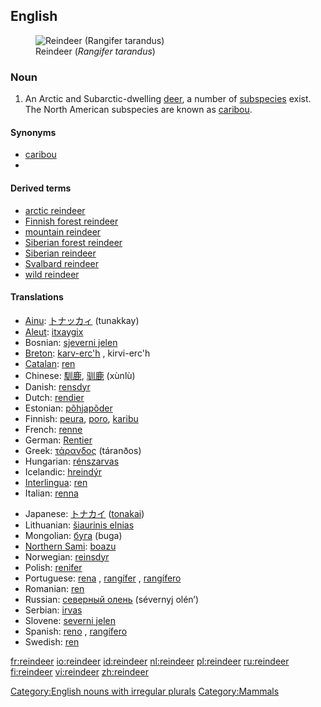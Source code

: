 {{wikipedia}}
==English==
[[Image:Nordamerikanisches Rentier.jpg|thumbnail|right|Reindeer (''Rangifer tarandus'')]]

===Noun===
{{en-noun|reindeer}}

# {{zoology}} An Arctic and Subarctic-dwelling [[deer]], a number of [[subspecies]] exist. The North American subspecies are known as [[caribou]].

====Synonyms====
*[[caribou]]
*{{spelink|Rangifer tarandus}}

====Derived terms====
*[[arctic reindeer]]
*[[Finnish forest reindeer]]
*[[mountain reindeer]]
*[[Siberian forest reindeer]]
*[[Siberian reindeer]]
*[[Svalbard reindeer]]
*[[wild reindeer]]

====Translations====
{{top}}
*[[Ainu]]: [[トナッカィ]] (tunakkay)
*[[Aleut]]: [[itxaygix]]
*Bosnian: [[sjeverni jelen]] {{m}}
*[[Breton]]: [[karv-erc'h]] {{m}}, kirvi-erc'h {{p}}
*[[Catalan]]: [[ren]] {{m}}
*Chinese: [[馴鹿]], [[驯鹿]] (xùnlù)
*Danish: [[rensdyr]]
*Dutch: [[rendier]] {{n}}
*Estonian: [[põhjapõder]]
*Finnish: [[peura]], [[poro]], [[karibu]]
*French: [[renne]] {{m}}
*German: [[Rentier]] {{n}}
*Greek: [[τάρανδος]] (táranðos) {{m}}
*Hungarian: [[rénszarvas]]
*Icelandic: [[hreindýr]] {{n}}
*[[Interlingua]]: [[ren]]
*Italian: [[renna]] {{f}}
{{mid}}
*Japanese: [[トナカイ]] ([[tonakai]])
*Lithuanian: [[šiaurinis elnias]] {{m}}
*Mongolian: [[буга]] (buga)
*[[Northern Sami]]: [[boazu]]
*Norwegian: [[reinsdyr]] {{n}}
*Polish: [[renifer]] {{m}}
*Portuguese: [[rena]] {{f}}, [[rangífer]] {{m}}, [[rangífero]] {{m}}
*Romanian: [[ren]] {{m}}
*Russian: [[северный олень]] (sévernyj olén’) {{m}}
*Serbian: [[irvas]] {{m}}
*Slovene: [[severni jelen]] {{m}}
*Spanish: [[reno]] {{m}}, [[rangífero]] {{m}}
*Swedish: [[ren]] {{c}}
{{bottom}}

[[Category:English nouns with irregular plurals]]
[[Category:Mammals]]

[[fr:reindeer]]
[[io:reindeer]]
[[id:reindeer]]
[[nl:reindeer]]
[[pl:reindeer]]
[[ru:reindeer]]
[[fi:reindeer]]
[[vi:reindeer]]
[[zh:reindeer]]